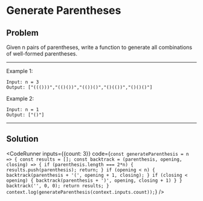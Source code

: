 
# Generate Parentheses

## Problem

Given n pairs of parentheses, write a function to generate all combinations of well-formed parentheses.

----
Example 1:
```
Input: n = 3
Output: ["((()))","(()())","(())()","()(())","()()()"]
```
Example 2:
```
Input: n = 1
Output: ["()"]
```
----
## Solution

<CodeRunner
  inputs={{count: 3}}
  code={`
    const generateParenthesis = n => {
      const results = [];
      const backtrack = (parenthesis, opening, closing) => {
        if (parenthesis.length === 2*n) {
          results.push(parenthesis);
          return;
        }
        if (opening < n) {
          backtrack(parenthesis + '(', opening + 1, closing);
        }
        if (closing < opening) {
          backtrack(parenthesis + ')', opening, closing + 1)
        }
      }
      backtrack('', 0, 0);
      return results;
    }
    context.log(generateParenthesis(context.inputs.count));
`}
/>